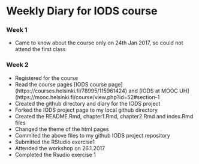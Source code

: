 # Weekly Diary for IODS course

### Week 1 
- Came to know about the course only on 24th Jan 2017, so could not attend the first class

### Week 2
- Registered for the course
- Read the course pages [IODS course page] (https://courses.helsinki.fi/78995/115961424) and [IODS at MOOC UH] (https://mooc.helsinki.fi/course/view.php?id=52#section-1
- Created the github directory and diary for the IODS project
- Forked the IODS project page to my local github directory
- Created the README.Rmd, chapter1.Rmd, chapter2.Rmd and index.Rmd files
- Changed the theme of the html pages
- Commited the above files to my github IODS project repository
- Submitted the RStudio exercise1
- Attended the workshop on 26.1.2017
- Completed the Rsudio exercise 1


